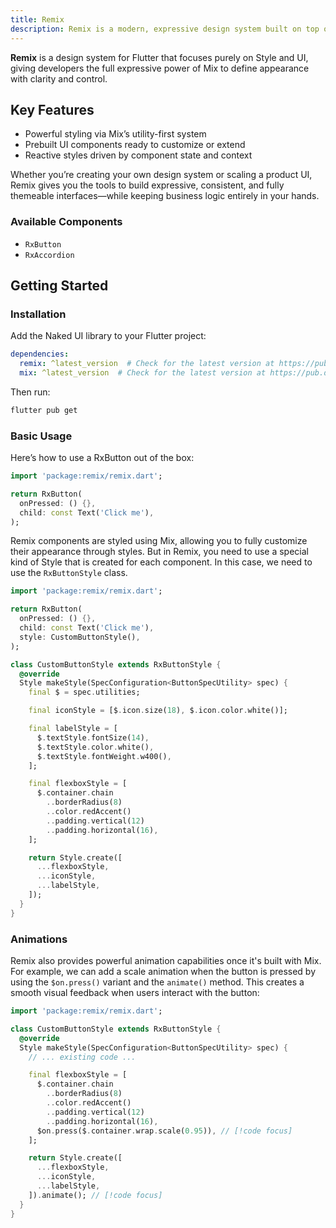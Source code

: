 ```yaml
---
title: Remix
description: Remix is a modern, expressive design system built on top of Naked and Mix.
---
```


**Remix** is a design system for Flutter that focuses purely on Style and UI, giving developers the full expressive power of Mix to define appearance with clarity and control.

## Key Features
- Powerful styling via Mix’s utility-first system
- Prebuilt UI components ready to customize or extend
- Reactive styles driven by component state and context

Whether you’re creating your own design system or scaling a product UI, Remix gives you the tools to build expressive, consistent, and fully themeable interfaces—while keeping business logic entirely in your hands.

### Available Components
- `RxButton`
- `RxAccordion`

## Getting Started

### Installation

Add the Naked UI library to your Flutter project:

```yaml
dependencies:
  remix: ^latest_version  # Check for the latest version at https://pub.dev/packages/remix
  mix: ^latest_version  # Check for the latest version at https://pub.dev/packages/mix
```

Then run:

```bash
flutter pub get
```

### Basic Usage

Here’s how to use a RxButton out of the box:

```dart
import 'package:remix/remix.dart';

return RxButton(
  onPressed: () {},
  child: const Text('Click me'),
);
```

Remix components are styled using Mix, allowing you to fully customize their appearance through styles. But in Remix, you need to use a special kind of Style that is created for each component. In this case, we need to use the `RxButtonStyle` class.

```dart
import 'package:remix/remix.dart';

return RxButton(
  onPressed: () {},
  child: const Text('Click me'),
  style: CustomButtonStyle(),
);

class CustomButtonStyle extends RxButtonStyle {
  @override
  Style makeStyle(SpecConfiguration<ButtonSpecUtility> spec) {
    final $ = spec.utilities;

    final iconStyle = [$.icon.size(18), $.icon.color.white()];

    final labelStyle = [
      $.textStyle.fontSize(14),
      $.textStyle.color.white(),
      $.textStyle.fontWeight.w400(),
    ];

    final flexboxStyle = [
      $.container.chain
        ..borderRadius(8)
        ..color.redAccent()
        ..padding.vertical(12)
        ..padding.horizontal(16),
    ];

    return Style.create([
      ...flexboxStyle,
      ...iconStyle,
      ...labelStyle,
    ]);
  }
}
```

### Animations

Remix also provides powerful animation capabilities once it's built with Mix. For example, we can add a scale animation when the button is pressed by using the `$on.press()` variant and the `animate()` method. This creates a smooth visual feedback when users interact with the button:

```dart
import 'package:remix/remix.dart';

class CustomButtonStyle extends RxButtonStyle {
  @override
  Style makeStyle(SpecConfiguration<ButtonSpecUtility> spec) {
    // ... existing code ...

    final flexboxStyle = [
      $.container.chain
        ..borderRadius(8)
        ..color.redAccent()
        ..padding.vertical(12)
        ..padding.horizontal(16),
      $on.press($.container.wrap.scale(0.95)), // [!code focus]
    ];

    return Style.create([
      ...flexboxStyle,
      ...iconStyle,
      ...labelStyle,
    ]).animate(); // [!code focus]
  }
}
```